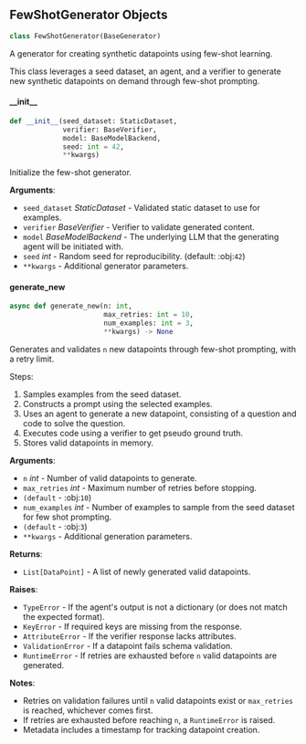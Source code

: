 <a id="camel.datasets.few_shot_generator"></a>

<a id="camel.datasets.few_shot_generator.FewShotGenerator"></a>

## FewShotGenerator Objects

```python
class FewShotGenerator(BaseGenerator)
```

A generator for creating synthetic datapoints using few-shot learning.

This class leverages a seed dataset, an agent, and a verifier to generate
new synthetic datapoints on demand through few-shot prompting.

<a id="camel.datasets.few_shot_generator.FewShotGenerator.__init__"></a>

#### \_\_init\_\_

```python
def __init__(seed_dataset: StaticDataset,
             verifier: BaseVerifier,
             model: BaseModelBackend,
             seed: int = 42,
             **kwargs)
```

Initialize the few-shot generator.

**Arguments**:

- `seed_dataset` _StaticDataset_ - Validated static dataset to
  use for examples.
- `verifier` _BaseVerifier_ - Verifier to validate generated content.
- `model` _BaseModelBackend_ - The underlying LLM that the generating
  agent will be initiated with.
- `seed` _int_ - Random seed for reproducibility. (default: :obj:`42`)
- `**kwargs` - Additional generator parameters.

<a id="camel.datasets.few_shot_generator.FewShotGenerator.generate_new"></a>

#### generate\_new

```python
async def generate_new(n: int,
                       max_retries: int = 10,
                       num_examples: int = 3,
                       **kwargs) -> None
```

Generates and validates `n` new datapoints through
few-shot prompting, with a retry limit.

Steps:
1. Samples examples from the seed dataset.
2. Constructs a prompt using the selected examples.
3. Uses an agent to generate a new datapoint,
consisting of a question and code to solve the question.
4. Executes code using a verifier to get pseudo ground truth.
5. Stores valid datapoints in memory.

**Arguments**:

- `n` _int_ - Number of valid datapoints to generate.
- `max_retries` _int_ - Maximum number of retries before stopping.
- `(default` - :obj:`10`)
- `num_examples` _int_ - Number of examples to sample from the
  seed dataset for few shot prompting.
- `(default` - :obj:`3`)
- `**kwargs` - Additional generation parameters.
  

**Returns**:

- `List[DataPoint]` - A list of newly generated valid datapoints.
  

**Raises**:

- `TypeError` - If the agent's output is not a dictionary (or does not
  match the expected format).
- `KeyError` - If required keys are missing from the response.
- `AttributeError` - If the verifier response lacks attributes.
- `ValidationError` - If a datapoint fails schema validation.
- `RuntimeError` - If retries are exhausted before `n` valid datapoints
  are generated.
  

**Notes**:

  - Retries on validation failures until `n` valid datapoints exist
  or `max_retries` is reached, whichever comes first.
  - If retries are exhausted before reaching `n`, a `RuntimeError`
  is raised.
  - Metadata includes a timestamp for tracking datapoint creation.


